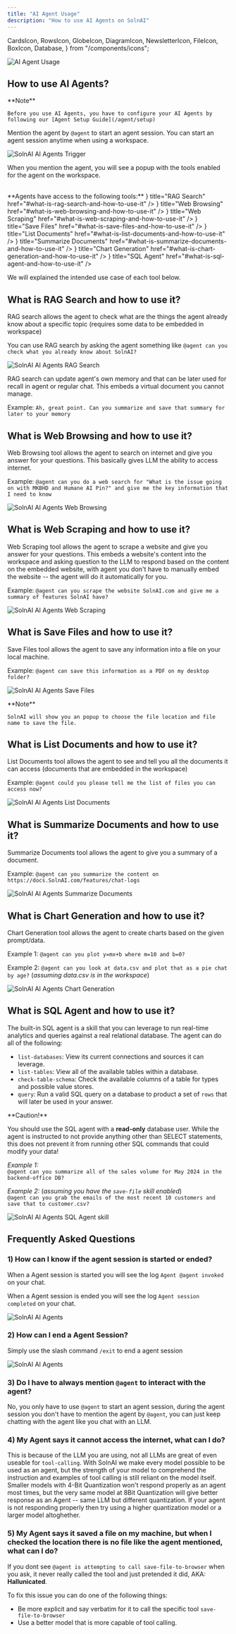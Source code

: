 ```yaml
---
title: "AI Agent Usage"
description: "How to use AI Agents on SolnAI"
---
```


  CardsIcon,
  RowsIcon,
  GlobeIcon,
  DiagramIcon,
  NewsletterIcon,
  FileIcon,
  BoxIcon,
  Database,
} from "/components/icons";

<Image
  src="/images/guides/ai-agents/usage.png"
  height={1080}
  width={1920}
  quality={100}
  alt="AI Agent Usage"
/>

## How to use AI Agents?

<Callout type="warning" emoji="️⚠️">
  **Note**

    Before you use AI Agents, you have to configure your AI Agents by following our [Agent Setup Guide](/agent/setup)

</Callout>

Mention the agent by `@agent` to start an agent session. You can start an agent session anytime when using a workspace.

<Image
  src="/images/guides/ai-agents/trigger.png"
  height={1080}
  width={1920}
  quality={100}
  alt="SolnAI AI Agents Trigger"
/>

When you mention the agent, you will see a popup with the tools enabled for the agent on the workspace.

<br />
**Agents have access to the following tools:**

<Cards>
  <Card
    icon={<BoxIcon />}
    title="RAG Search"
    href="#what-is-rag-search-and-how-to-use-it"
  />
  <Card
    icon={<GlobeIcon />}
    title="Web Browsing"
    href="#what-is-web-browsing-and-how-to-use-it"
  />
  <Card
    icon={<RowsIcon />}
    title="Web Scraping"
    href="#what-is-web-scraping-and-how-to-use-it"
  />
  <Card
    icon={<FileIcon />}
    title="Save Files"
    href="#what-is-save-files-and-how-to-use-it"
  />
  <Card
    icon={<NewsletterIcon />}
    title="List Documents"
    href="#what-is-list-documents-and-how-to-use-it"
  />
  <Card
    icon={<CardsIcon />}
    title="Summarize Documents"
    href="#what-is-summarize-documents-and-how-to-use-it"
  />
  <Card
    icon={<DiagramIcon />}
    title="Chart Generation"
    href="#what-is-chart-generation-and-how-to-use-it"
  />
  <Card
    icon={<Database />}
    title="SQL Agent"
    href="#what-is-sql-agent-and-how-to-use-it"
  />
</Cards>

We will explained the intended use case of each tool below.

## What is RAG Search and how to use it?

RAG search allows the agent to check what are the things the agent already know about a specific topic (requires some data to be embedded in workspace)

You can use RAG search by asking the agent something like `@agent can you check what you already know about SolnAI?`

<Image
  src="/images/guides/ai-agents/rag-search.png"
  height={1080}
  width={1920}
  quality={100}
  alt="SolnAI AI Agents RAG Search"
/>

RAG search can update agent's own memory and that can be later used for recall in agent or regular chat. This embeds a virtual document you cannot manage.

Example: `Ah, great point. Can you summarize and save that summary for later to your memory`

## What is Web Browsing and how to use it?

Web Browsing tool allows the agent to search on internet and give you answer for your questions. This basically gives LLM the ability to access internet.

Example: `@agent can you do a web search for "What is the issue going on with MKBHD and Humane AI Pin?" and give me the key information that I need to know`

<Image
  src="/images/guides/ai-agents/browsing.png"
  height={1080}
  width={1920}
  quality={100}
  alt="SolnAI AI Agents Web Browsing"
/>

## What is Web Scraping and how to use it?

Web Scraping tool allows the agent to scrape a website and give you answer for your questions. This embeds a website's content into the workspace and asking question to the LLM to respond based on the content on the embedded website, with agent you don't have to manually embed the website -- the agent will do it automatically for you.

Example: `@agent can you scrape the website SolnAI.com and give me a summary of features SolnAI have?`

<Image
  src="/images/guides/ai-agents/scrape.png"
  height={1080}
  width={1920}
  quality={100}
  alt="SolnAI AI Agents Web Scraping"
/>

## What is Save Files and how to use it?

Save Files tool allows the agent to save any information into a file on your local machine.

Example: `@agent can save this information as a PDF on my desktop folder?`

<Image
  src="/images/guides/ai-agents/saving.png"
  height={1080}
  width={1920}
  quality={100}
  alt="SolnAI AI Agents Save Files"
/>

<Callout type="info" emoji="️💡">
  **Note**

    SolnAI will show you an popup to choose the file location and file name to save the file.

</Callout>

## What is List Documents and how to use it?

List Documents tool allows the agent to see and tell you all the documents it can access (documents that are embedded in the workspace)

Example: `@agent could you please tell me the list of files you can access now?`

<Image
  src="/images/guides/ai-agents/list-document.png"
  height={1080}
  width={1920}
  quality={100}
  alt="SolnAI AI Agents List Documents"
/>

## What is Summarize Documents and how to use it?

Summarize Documents tool allows the agent to give you a summary of a document.

Example: `@agent can you summarize the content on https://docs.SolnAI.com/features/chat-logs`

<Image
  src="/images/guides/ai-agents/summarize.png"
  height={1080}
  width={1920}
  quality={100}
  alt="SolnAI AI Agents Summarize Documents"
/>

## What is Chart Generation and how to use it?

Chart Generation tool allows the agent to create charts based on the given prompt/data.

Example 1: `@agent can you plot y=mx+b where m=10 and b=0?`

Example 2: `@agent can you look at data.csv and plot that as a pie chat by age?` (_assuming data.csv is in the workspace_)

<Image
  src="/images/guides/ai-agents/graph.png"
  height={1080}
  width={1920}
  quality={100}
  alt="SolnAI AI Agents Chart Generation"
/>

## What is SQL Agent and how to use it?

The built-in SQL agent is a skill that you can leverage to run real-time analytics and queries against a real relational database. The agent can do all of the following:

- `list-databases`: View its current connections and sources it can leverage.
- `list-tables`: View all of the available tables within a database.
- `check-table-schema`: Check the available columns of a table for types and possible value stores.
- `query`: Run a valid SQL query on a database to product a set of `rows` that will later be used in your answer.

<Callout type="warning" emoji="️🔧">
  **Caution!**

You should use the SQL agent with a <b>read-only</b> database user. While the agent is instructed to not provide anything other than SELECT statements, this does not prevent it from running other SQL commands that could modify your data!

</Callout>

_Example 1:_ <br/>
`@agent can you summarize all of the sales volume for May 2024 in the backend-office DB?`

_Example 2:_ (_assuming you have the `save-file` skill enabled_)<br/>
`@agent can you grab the emails of the most recent 10 customers and save that to customer.csv?`

<Image
  src="/images/guides/ai-agents/sql-agent.png"
  height={1080}
  width={1920}
  quality={100}
  alt="SolnAI AI Agents SQL Agent skill"
/>

## Frequently Asked Questions

### 1) How can I know if the agent session is started or ended?

When a Agent session is started you will see the log `Agent @agent invoked` on your chat.

When a Agent session is ended you will see the log `Agent session completed` on your chat.

<Image
  src="/images/guides/ai-agents/start-end.png"
  height={1080}
  width={1920}
  quality={100}
  alt="SolnAI AI Agents"
/>

### 2) How can I end a Agent Session?

Simply use the slash command `/exit` to end a agent session

<Image
  src="/images/guides/ai-agents/end-slash-command.png"
  height={1080}
  width={1920}
  quality={100}
  alt="SolnAI AI Agents"
/>

### 3) Do I have to always mention `@agent` to interact with the agent?

No, you only have to use `@agent` to start an agent session, during the agent session you don't have to mention the agent by `@agent`, you can just keep chatting with the agent like you chat with an LLM.

### 4) My Agent says it cannot access the internet, what can I do?

This is because of the LLM you are using, not all LLMs are great of even useable for `tool-calling`. With SolnAI we make every model possible to be used as an agent, but the strength of your model to comprehend the instruction and examples of tool calling is still reliant on the model itself. Smaller models with 4-Bit Quantization won't respond properly as an agent most times, but the very same model at 8Bit Quantization will give better response as an Agent -- same LLM but different quantization. If your agent is not responding properly then try using a higher quantization model or a larger model altoghether.

### 5) My Agent says it saved a file on my machine, but when I checked the location there is no file like the agent mentioned, what can I do?

If you dont see `@agent is attempting to call save-file-to-browser` when you ask, it never really called the tool and just pretended it did, AKA: **Hallunicated**.

To fix this issue you can do one of the following things:

- Be more explicit and say verbatim for it to call the specific tool `save-file-to-browser`
- Use a better model that is more capable of tool calling.
